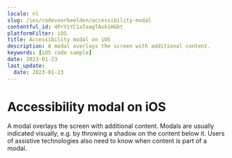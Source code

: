 ```yaml
---
locale: nl
slug: /ios/codevoorbeelden/accessibility-modal
contentful_id: 4PrYiYC1aTaagTAskiHGbt
platformFilter: iOS
title: Accessibility modal on iOS
description: A modal overlays the screen with additional content.
keywords: [iOS code sample]
date: 2023-01-23
last_update:
  date: 2023-01-23
---
```


# Accessibility modal on iOS

A modal overlays the screen with additional content. Modals are usually indicated visually, e.g. by throwing a shadow on the content below it. Users of assistive technologies also need to know when content is part of a modal.

<CodeSample id="accessibility-modal" locale="nl" platform="ios"/>
